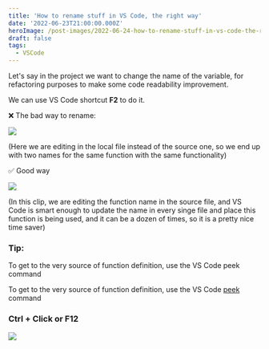 ```yaml
---
title: 'How to rename stuff in VS Code, the right way'
date: '2022-06-23T21:00:00.000Z'
heroImage: /post-images/2022-06-24-how-to-rename-stuff-in-vs-code-the-right-way.webp
draft: false
tags:
  - VSCode
---
```


Let's say in the project we want to change the name of the variable, for refactoring purposes to make some code readability improvement.

We can use VS Code shortcut **F2** to do it.

❌ The bad way to rename:

![](/post-images/2022-06-bad-way.gif)

(Here we are editing in the local file instead of the source one, so we end up with two names for the same function with the same functionality)

✅ Good way

![](/post-images/2022-06-good-way.gif)

(In this clip, we are editing the function name in the source file, and VS Code is smart enough to update the name in every singe file and place this function is being used, and it can be a dozen of times, so it is a pretty nice time saver)

### Tip:

To get to the very source of function definition, use the VS Code peek command

To get to the very source of function definition, use the VS Code [peek](/post/2022-07-09-what-is-vs-code-peek-definition) command

### Ctrl + Click or F12

![](/post-images/2022-06-tip.gif)
